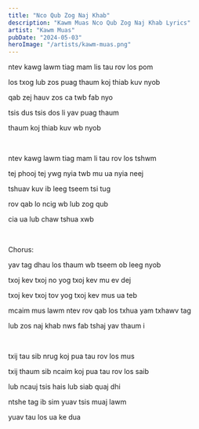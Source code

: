 ```yaml
---
title: "Nco Qub Zog Naj Khab"
description: "Kawm Muas Nco Qub Zog Naj Khab Lyrics"
artist: "Kawm Muas"
pubDate: "2024-05-03"
heroImage: "/artists/kawm-muas.png"
---
```


ntev kawg lawm tiag mam lis tau rov los pom

los txog lub zos puag thaum koj thiab kuv nyob

qab zej hauv zos ca twb fab nyo

tsis dus tsis dos li yav puag thaum

thaum koj thiab kuv wb nyob

<br />

ntev kawg lawm tiag mam li tau rov los tshwm

tej phooj tej ywg nyia twb mu ua nyia neej

tshuav kuv ib leeg tseem tsi tug

rov qab lo ncig wb lub zog qub

cia ua lub chaw tshua xwb

<br />

Chorus:

yav tag dhau los thaum wb tseem ob leeg nyob

txoj kev txoj no yog txoj kev mu ev dej

txoj kev txoj tov yog txoj kev mus ua teb

mcaim mus lawm ntev rov qab los txhua yam txhawv tag

lub zos naj khab nws fab tshaj yav thaum i

<br />

txij tau sib nrug koj pua tau rov los mus

txij thaum sib ncaim koj pua tau rov los saib

lub ncauj tsis hais lub siab quaj dhi

ntshe tag ib sim yuav tsis muaj lawm

yuav tau los ua ke dua
